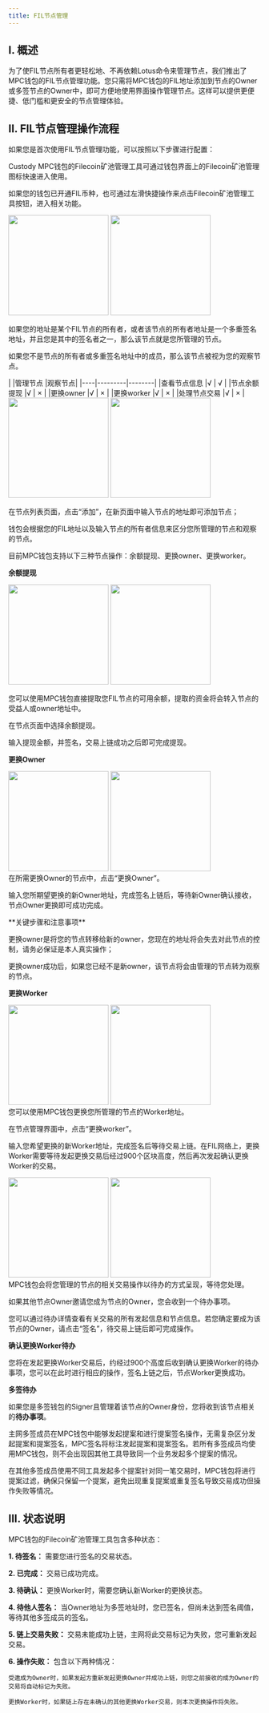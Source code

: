 ```yaml
---
title: FIL节点管理
---
```


## I. 概述

为了使FIL节点所有者更轻松地、不再依赖Lotus命令来管理节点，我们推出了MPC钱包的FIL节点管理功能。您只需将MPC钱包的FIL地址添加到节点的Owner或多签节点的Owner中，即可方便地使用界面操作管理节点。这样可以提供更便捷、低门槛和更安全的节点管理体验。




## II. FIL节点管理操作流程

如果您是首次使用FIL节点管理功能，可以按照以下步骤进行配置：


<Steps>
<Step title="使用功能">

Custody MPC钱包的Filecoin矿池管理工具可通过钱包界面上的Filecoin矿池管理图标快速进入使用。

如果您的钱包已开通FIL币种，也可通过左滑快捷操作来点击Filecoin矿池管理工具按钮，进入相关功能。

<div className="w-full flex items-center justify-center">
    <CardGroup cols={2}>
        <img src="/images/help-center/mpc-fil-node1_cn.png" width="200"/>
        <img src="/images/help-center/mpc-fil-node2_cn.png" width="200"/>
    </CardGroup>
</div>



</Step>
<Step title="查看节点">

如果您的地址是某个FIL节点的所有者，或者该节点的所有者地址是一个多重签名地址，并且您是其中的签名者之一，那么该节点就是您所管理的节点。

如果您不是节点的所有者或多重签名地址中的成员，那么该节点被视为您的观察节点。

<Tip> 
|	|管理节点	|观察节点|
|----|---------|--------|
|查看节点信息	|√  |	√ |
|节点余额提现	|√	|   × |
|更换owner	    |√	|   × |
|更换worker	    |√	|   × |
|处理节点交易	|√  |	× |

</Tip>



</Step>
<Step title="添加节点">



<div className="w-full flex items-center justify-center">
    <CardGroup cols={2}>
        <img src="/images/help-center/mpc-fil-node6_cn.png" width="200"/>
        <img src="/images/help-center/mpc-fil-node7_cn.png" width="200"/>
    </CardGroup>
</div>

在节点列表页面，点击“添加”，在新页面中输入节点的地址即可添加节点；

钱包会根据您的FIL地址以及输入节点的所有者信息来区分您所管理的节点和观察的节点。
</Step>
<Step title="管理节点">


目前MPC钱包支持以下三种节点操作：余额提现、更换owner、更换worker。


**余额提现**

<div className="w-full flex items-center justify-center">
    <CardGroup cols={2}>
        <img src="/images/help-center/mpc-fil-node8_cn.png" width="200"/>
        <img src="/images/help-center/mpc-fil-node9_cn.png" width="200"/>
    </CardGroup>
</div>

您可以使用MPC钱包直接提取您FIL节点的可用余额，提取的资金将会转入节点的受益人或owner地址中。

在节点页面中选择余额提现。

输入提现金额，并签名，交易上链成功之后即可完成提现。



**更换Owner**
<div className="w-full flex items-center justify-center">
    <CardGroup cols={2}>
        <img src="/images/help-center/mpc-fil-node10_cn.png" width="200"/>
        <img src="/images/help-center/mpc-fil-node11_cn.png" width="200"/>
    </CardGroup>
</div>
在所需更换Owner的节点中，点击“更换Owner”。


输入您所期望更换的新Owner地址，完成签名上链后，等待新Owner确认接收，节点Owner更换即可成功完成。


<Warning>
**关键步骤和注意事项**

更换owner是将您的节点转移给新的owner，您现在的地址将会失去对此节点的控制，请务必保证是本人真实操作；

更换owner成功后，如果您已经不是新owner，该节点将会由管理的节点转为观察的节点。
</Warning>




**更换Worker**
<div className="w-full flex items-center justify-center">
    <CardGroup cols={2}>
        <img src="/images/help-center/mpc-fil-node12_cn.png" width="200"/>
        <img src="/images/help-center/mpc-fil-node13_cn.png" width="200"/>
    </CardGroup>
</div>
您可以使用MPC钱包更换您所管理的节点的Worker地址。

在节点管理界面中，点击“更换worker”。

输入您希望更换的新Worker地址，完成签名后等待交易上链。在FIL网络上，更换Worker需要等待发起更换交易后经过900个区块高度，然后再次发起确认更换Worker的交易。


</Step>
<Step title="节点待办">
<div className="w-full flex items-center justify-center">
    <CardGroup cols={2}>
        <img src="/images/help-center/mpc-fil-node14_cn.png" width="200"/>
        <img src="/images/help-center/mpc-fil-node14_cn.png" width="200"/>
    </CardGroup>
</div>
MPC钱包会将您管理的节点的相关交易操作以待办的方式呈现，等待您处理。

如果其他节点Owner邀请您成为节点的Owner，您会收到一个待办事项。

您可以通过待办详情查看有关交易的所有发起信息和节点信息。若您确定要成为该节点的Owner，请点击“签名”，待交易上链后即可完成操作。



**确认更换Worker待办**

您将在发起更换Worker交易后，约经过900个高度后收到确认更换Worker的待办事项，您可以在此时进行相应的操作，签名上链之后，节点Worker更换成功。


**多签待办**

如果您是多签钱包的Signer且管理着该节点的Owner身份，您将收到该节点相关的**待办事项**。

主网多签成员在MPC钱包中能够发起提案和进行提案签名操作，无需复杂区分发起提案和提案签名，MPC签名将标注发起提案和提案签名。若所有多签成员均使用MPC钱包，则不会出现因其他工具导致同一个业务发起多个提案的情况。

在其他多签成员使用不同工具发起多个提案针对同一笔交易时，MPC钱包将进行提案过滤，确保只保留一个提案，避免出现重复提案或重复签名导致交易成功但操作失败等情况。

</Step>
</Steps>


## III. 状态说明

MPC钱包的Filecoin矿池管理工具包含多种状态：

**1. 待签名：** 需要您进行签名的交易状态。

**2. 已完成：** 交易已成功完成。

**3. 待确认：** 更换Worker时，需要您确认新Worker的更换状态。

**4. 待他人签名：** 当Owner地址为多签地址时，您已签名，但尚未达到签名阈值，等待其他多签成员的签名。

**5. 链上交易失败：** 交易未能成功上链，主网将此交易标记为失败，您可重新发起交易。

**6. 操作失败：** 包含以下两种情况：

    受邀成为Owner时，如果发起方重新发起更换Owner并成功上链，则您之前接收的成为Owner的交易将自动标记为失败。

    更换Worker时，如果链上存在未确认的其他更换Worker交易，则本次更换操作将失败。

